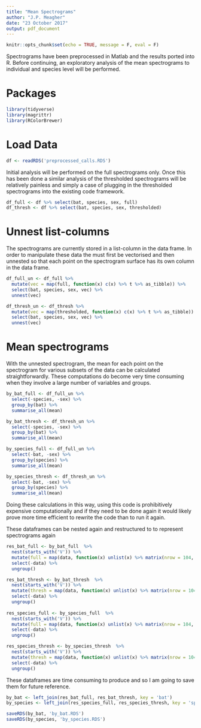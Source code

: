 ```yaml
---
title: "Mean Spectrograms"
author: "J.P. Meagher"
date: "23 October 2017"
output: pdf_document
---
```


```r
knitr::opts_chunk$set(echo = TRUE, message = F, eval = F)
```

Spectrograms have been preprocessed in Matlab and the results ported into R. Before continuing, an exploratory analysis of the mean spectrograms to individual and species level will be performed.

# Packages

```r
library(tidyverse)
library(magrittr)
library(RColorBrewer)
```


# Load Data

```r
df <- readRDS('preprocessed_calls.RDS')
```

Initial analysis will be performed on the full spectrograms only. Once this has been done a similar analysis of the thresholded spectrograms will be relatively painless and simply a case of plugging in the thresholded spectrograms into the existing code framework.

```r
df_full <- df %>% select(bat, species, sex, full)
df_thresh <- df %>% select(bat, species, sex, thresholded)
```

# Unnest list-columns

The spectrograms are currently stored in a list-column in the data frame. In order to manipulate these data the must first be vectorised and then unnested so that each point on the spectrogram surface has its own column in the data frame.

```r
df_full_un <- df_full %>% 
  mutate(vec = map(full, function(x) c(x) %>% t %>% as_tibble)) %>% 
  select(bat, species, sex, vec) %>% 
  unnest(vec)

df_thresh_un <- df_thresh %>% 
  mutate(vec = map(thresholded, function(x) c(x) %>% t %>% as_tibble)) %>% 
  select(bat, species, sex, vec) %>% 
  unnest(vec)
```

# Mean spectrograms

With the unnested spectrogram, the mean for each point on the spectrogram for various subsets of the data can be calculated straightforwardly. These computations do become very time consuming when they involve a large number of variables and groups.

```r
by_bat_full <- df_full_un %>% 
  select(-species, -sex) %>% 
  group_by(bat) %>% 
  summarise_all(mean)

by_bat_thresh <- df_thresh_un %>% 
  select(-species, -sex) %>% 
  group_by(bat) %>% 
  summarise_all(mean)

by_species_full <- df_full_un %>% 
  select(-bat, -sex) %>% 
  group_by(species) %>% 
  summarise_all(mean)

by_species_thresh <- df_thresh_un %>% 
  select(-bat, -sex) %>% 
  group_by(species) %>% 
  summarise_all(mean)
```

Doing these calculations in this way, using this code is prohibitively expensive computationally and if they need to be done again it would likely prove more time efficient to rewrite the code than to run it again.

These dataframes can be nested again and restructured to to represent spectrograms again

```r
res_bat_full <- by_bat_full  %>% 
  nest(starts_with('V')) %>% 
  mutate(full = map(data, function(x) unlist(x) %>% matrix(nrow = 104, ncol = 50))) %>% 
  select(-data) %>% 
  ungroup()

res_bat_thresh <- by_bat_thresh  %>% 
  nest(starts_with('V')) %>% 
  mutate(thresh = map(data, function(x) unlist(x) %>% matrix(nrow = 104, ncol = 50))) %>% 
  select(-data) %>% 
  ungroup()
    
res_species_full <- by_species_full  %>% 
  nest(starts_with('V')) %>% 
  mutate(full = map(data, function(x) unlist(x) %>% matrix(nrow = 104, ncol = 50))) %>% 
  select(-data) %>% 
  ungroup()

res_species_thresh <- by_species_thresh  %>% 
  nest(starts_with('V')) %>% 
  mutate(thresh = map(data, function(x) unlist(x) %>% matrix(nrow = 104, ncol = 50))) %>% 
  select(-data) %>% 
  ungroup()
```

These dataframes are time consuming to produce and so I am going to save them for future reference.

```r
by_bat <- left_join(res_bat_full, res_bat_thresh, key = 'bat')
by_species <- left_join(res_species_full, res_species_thresh, key = 'species')

saveRDS(by_bat, 'by_bat.RDS')
saveRDS(by_species, 'by_species.RDS')
```

